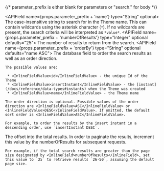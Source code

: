 
{/*  parameter_prefix is either blank for parameters or "search." for body */}

<APIBlock>

  <APIField name={props.parameter_prefix + 'name'} type="String" optional>
    The case-insensitive string to search for in the Theme name. This can contain wildcards using the asterisk character (`*`). If no wildcards are present, the search criteria will be interpreted as `*value*`.
  </APIField>
  <APIField name={props.parameter_prefix + 'numberOfResults'} type="Integer" optional defaults="25">
    The number of results to return from the search.
  </APIField>
  <APIField name={props.parameter_prefix + 'orderBy'} type="String" optional defaults="name ASC">
    The database field to order the search results as well as an order direction.

    The possible values are:

     * <InlineFieldValue>id</InlineFieldValue> - the unique Id of the Theme
     * <InlineFieldValue>insertInstant</InlineFieldValue> - the [instant](/docs/reference/data-types#instants) when the Theme was created
     * <InlineFieldValue>name</InlineFieldValue> - the Theme name

    The order direction is optional. Possible values of the order direction are <InlineFieldValue>ASC</InlineFieldValue> or <InlineFieldValue>DESC</InlineFieldValue>. If omitted, the default sort order is <InlineFieldValue>ASC</InlineFieldValue>.

    For example, to order the results by the insert instant in a descending order, use `insertInstant DESC`.
  </APIField>
  <APIField name={props.parameter_prefix + 'startRow'} type="Integer" optional defaults="0">
    The offset into the total results. In order to paginate the results, increment this value by the <InlineField>numberOfResults</InlineField> for subsequent requests.

    For example, if the total search results are greater than the page size designated by <InlineField>numberOfResults</InlineField>, set this value to `25` to retrieve results `26-50`, assuming the default page size.
  </APIField>
</APIBlock>
